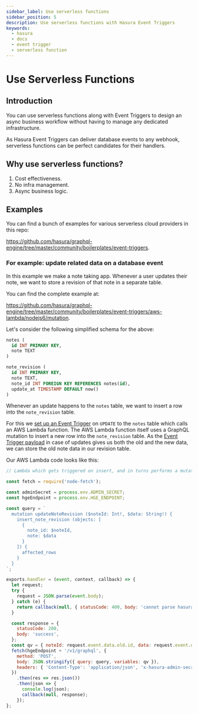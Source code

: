```yaml
---
sidebar_label: Use serverless functions
sidebar_position: 5
description: Use serverless functions with Hasura Event Triggers
keywords:
  - hasura
  - docs
  - event trigger
  - serverless function
---
```


# Use Serverless Functions

## Introduction

You can use serverless functions along with Event Triggers to design an
async business workflow without having to manage any dedicated
infrastructure.

As Hasura Event Triggers can deliver database events to any webhook,
serverless functions can be perfect candidates for their handlers.

## Why use serverless functions?

1.  Cost effectiveness.
2.  No infra management.
3.  Async business logic.

## Examples

You can find a bunch of examples for various serverless cloud providers
in this repo:

<https://github.com/hasura/graphql-engine/tree/master/community/boilerplates/event-triggers>.

### For example: update related data on a database event

In this example we make a note taking app. Whenever a user updates their
note, we want to store a revision of that note in a separate table.

You can find the complete example at:

<https://github.com/hasura/graphql-engine/tree/master/community/boilerplates/event-triggers/aws-lambda/nodejs6/mutation>.

Let's consider the following simplified schema for the above:

```sql
notes (
  id INT PRIMARY KEY,
  note TEXT
)

note_revision (
  id INT PRIMARY KEY,
  note TEXT,
  note_id INT FOREIGN KEY REFERENCES notes(id),
  update_at TIMESTAMP DEFAULT now()
)
```

Whenever an update happens to the `notes` table, we want to insert a row
into the `note_revision` table.

For this we [set up an Event Trigger](/event-triggers/create-trigger.mdx) on `UPDATE` to the
`notes` table which calls an AWS Lambda function. The AWS Lambda
function itself uses a GraphQL mutation to insert a new row into the
`note_revision` table. As the [Event Trigger payload](/event-triggers/payload.mdx) in case of updates gives us both the old and the new data, we can store
the old note data in our revision table.

Our AWS Lambda code looks like this:

```javascript
// Lambda which gets triggered on insert, and in turns performs a mutation

const fetch = require('node-fetch');

const adminSecret = process.env.ADMIN_SECRET;
const hgeEndpoint = process.env.HGE_ENDPOINT;

const query = `
  mutation updateNoteRevision ($noteId: Int!, $data: String!) {
    insert_note_revision (objects: [
      {
        note_id: $noteId,
        note: $data
      }
    ]) {
      affected_rows
    }
  }
`;

exports.handler = (event, context, callback) => {
  let request;
  try {
    request = JSON.parse(event.body);
  } catch (e) {
    return callback(null, { statusCode: 400, body: 'cannot parse hasura event' });
  }

  const response = {
    statusCode: 200,
    body: 'success',
  };
  const qv = { noteId: request.event.data.old.id, data: request.event.data.old.note };
  fetch(hgeEndpoint + '/v1/graphql', {
    method: 'POST',
    body: JSON.stringify({ query: query, variables: qv }),
    headers: { 'Content-Type': 'application/json', 'x-hasura-admin-secret': adminSecret },
  })
    .then(res => res.json())
    .then(json => {
      console.log(json);
      callback(null, response);
    });
};
```
